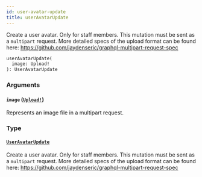 ```yaml
---
id: user-avatar-update
title: userAvatarUpdate
---
```


Create a user avatar. Only for staff members. This mutation must be sent as a `multipart` request. More detailed specs of the upload format can be found here: https://github.com/jaydenseric/graphql-multipart-request-spec

```graphql
userAvatarUpdate(
  image: Upload!
): UserAvatarUpdate

```

### Arguments

#### `image` ([`Upload!`](/developer/api-reference/scalars/upload.mdx))

Represents an image file in a multipart request.

### Type

#### [`UserAvatarUpdate`](/developer/api-reference/objects/user-avatar-update.mdx)

Create a user avatar. Only for staff members. This mutation must be sent as a `multipart` request. More detailed specs of the upload format can be found here: https://github.com/jaydenseric/graphql-multipart-request-spec
